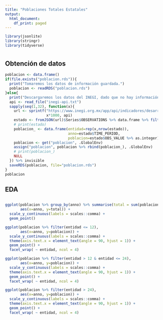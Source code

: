 ```yaml
---
title: "Poblaciones Totales Estatales"
output:
  html_document:
    df_print: paged
---
```


```r
library(jsonlite)
library(stringr)
library(tidyverse)
```

# {.tabset}

## Obtención de datos

```r
poblacion <- data.frame()
if(file.exists("poblacion.rds")){
  print("Tomaremos los datos de información guardada.")
  poblacion <- readRDS("poblacion.rds")
}else{
  print("Descargaremos los datos del INEGI, dado que no hay información guardada.")
  api <- read_file("inegi-api.txt")
  sapply(seq(1,32), function(x){
    url <- sprintf("https://www.inegi.org.mx/app/api/indicadores/desarrolladores/jsonxml/INDICATOR/1002000001/es/%05d/false/BISE/2.0/%s?type=json", 
                   x*1000, api)
    estado <- fromJSON(url)$Series$OBSERVATIONS %>% data.frame %>% filter(TIME_PERIOD >= 1990)
    # print(estado)
    poblacion_ <- data.frame(entidad=rep(x,nrow(estado)),
                             anno=estado$TIME_PERIOD,
                             poblacion=estado$OBS_VALUE %>% as.integer)
    poblacion <- get("poblacion", .GlobalEnv)
    assign("poblacion", poblacion %>% rbind(poblacion_), .GlobalEnv)
    # print(poblacion_)
    NULL
  }) %>% invisible
  saveRDS(poblacion, file="poblacion.rds")
}
poblacion
```

## EDA 

```r

```


```r
ggplot(poblacion %>% group_by(anno) %>% summarise(total = sum(poblacion)),
       aes(x=anno, y=total)) +
  scale_y_continuous(labels = scales::comma) +
  geom_point()
```

```r
ggplot(poblacion %>% filter(entidad <= 12),
       aes(x=anno, y=poblacion)) +
  scale_y_continuous(labels = scales::comma) +
  theme(axis.text.x = element_text(angle = 90, hjust = 1)) +
  geom_point() +
  facet_wrap( ~ entidad, ncol = 4)
```

```r
ggplot(poblacion %>% filter(entidad > 12 & entidad <= 24),
       aes(x=anno, y=poblacion)) +
  scale_y_continuous(labels = scales::comma) +
  theme(axis.text.x = element_text(angle = 90, hjust = 1)) +
  geom_point() +
  facet_wrap( ~ entidad, ncol = 4)
```
```r
ggplot(poblacion %>% filter(entidad > 24),
       aes(x=anno, y=poblacion)) +
  scale_y_continuous(labels = scales::comma) +
  theme(axis.text.x = element_text(angle = 90, hjust = 1)) +
  geom_point() +
  facet_wrap( ~ entidad, ncol = 4)
```

